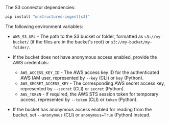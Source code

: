 The S3 connector dependencies:

```bash CLI, Python
pip install "unstructured-ingest[s3]"
```


<AdditionalIngestDependencies />

The following environment variables:

- `AWS_S3_URL` - The path to the S3 bucket or folder, formatted as `s3://my-bucket/` (if the files are in the bucket's root) or `s3://my-bucket/my-folder/`.
- If the bucket does not have anonymous access enabled, provide the AWS credentials:

  - `AWS_ACCESS_KEY_ID` - The AWS access key ID for the authenticated AWS IAM user, represented by `--key` (CLI) or `key` (Python).
  - `AWS_SECRET_ACCESS_KEY` - The corresponding AWS secret access key, represented by `--secret` (CLI) or `secret` (Python).
  - `AWS_TOKEN` - If required, the AWS STS session token for temporary access, represented by `--token` (CLI) or `token` (Python).

- If the bucket has anonymous access enabled for reading from the bucket, set `--anonymous` (CLI) or `anonymous=True` (Python) instead.